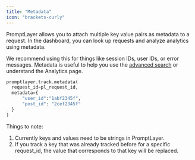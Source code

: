 ```yaml
---
title: "Metadata"
icon: "brackets-curly"
---
```


PromptLayer allows you to attach multiple key value pairs as metadata to a request. In the dashboard, you can look up requests and analyze analytics using metadata.

We recommend using this for things like session IDs, user IDs, or error messages. Metadata is useful to help you use the [advanced search](/why-promptlayer/advanced-search) or understand the Analytics page.

```python
promptlayer.track.metadata(
  request_id=pl_request_id,
  metadata={
      "user_id":"1abf2345f",
      "post_id": "2cef2345f"
  }
)
```

Things to note:

1. Currently keys and values need to be strings in PromptLayer.
2. If you track a key that was already tracked before for a specific request_id, the value that corresponds to that key will be replaced.